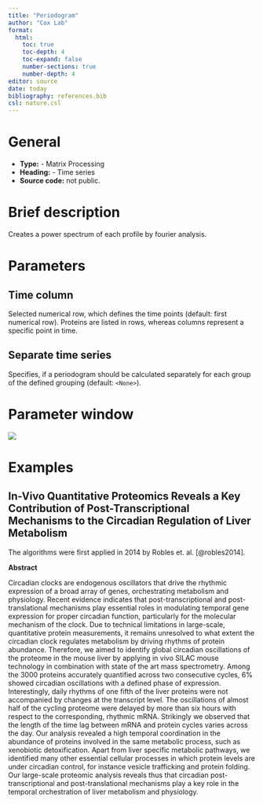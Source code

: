 ```yaml
---
title: "Periodogram"
author: "Cox Lab"
format: 
  html:
    toc: true
    toc-depth: 4
    toc-expand: false
    number-sections: true
    number-depth: 4
editor: source
date: today
bibliography: references.bib
csl: nature.csl
---
```


# General

-   **Type:** - Matrix Processing
-   **Heading:** - Time series
-   **Source code:** not public.

# Brief description

Creates a power spectrum of each profile by fourier analysis.

```{=html}
<!-- This comment and the line above it must be preserved when editing this file!
The recommended sections are these, but they may be changed on a case by case basis.
===== Detailed description =====
===== Parameters =====
===== Theoretical background =====
===== Examples =====
Make changes only below this line! -->
```
# Parameters

## Time column

Selected numerical row, which defines the time points (default: first numerical row). Proteins are listed in rows, whereas columns represent a specific point in time.

## Separate time series

Specifies, if a periodogram should be calculated separately for each group of the defined grouping (default: `<None>`).

# Parameter window

![](images/time_series-periodogram-edited.png)

# Examples

## In-Vivo Quantitative Proteomics Reveals a Key Contribution of Post-Transcriptional Mechanisms to the Circadian Regulation of Liver Metabolism

The algorithms were first applied in 2014 by Robles et. al. [@robles2014].

**Abstract**

Circadian clocks are endogenous oscillators that drive the rhythmic expression of a broad array of genes, orchestrating metabolism and physiology. Recent evidence indicates that post-transcriptional and post-translational mechanisms play essential roles in modulating temporal gene expression for proper circadian function, particularly for the molecular mechanism of the clock. Due to technical limitations in large-scale, quantitative protein measurements, it remains unresolved to what extent the circadian clock regulates metabolism by driving rhythms of protein abundance. Therefore, we aimed to identify global circadian oscillations of the proteome in the mouse liver by applying in vivo SILAC mouse technology in combination with state of the art mass spectrometry. Among the 3000 proteins accurately quantified across two consecutive cycles, 6% showed circadian oscillations with a defined phase of expression. Interestingly, daily rhythms of one fifth of the liver proteins were not accompanied by changes at the transcript level. The oscillations of almost half of the cycling proteome were delayed by more than six hours with respect to the corresponding, rhythmic mRNA. Strikingly we observed that the length of the time lag between mRNA and protein cycles varies across the day. Our analysis revealed a high temporal coordination in the abundance of proteins involved in the same metabolic process, such as xenobiotic detoxification. Apart from liver specific metabolic pathways, we identified many other essential cellular processes in which protein levels are under circadian control, for instance vesicle trafficking and protein folding. Our large-scale proteomic analysis reveals thus that circadian post-transcriptional and post-translational mechanisms play a key role in the temporal orchestration of liver metabolism and physiology.
